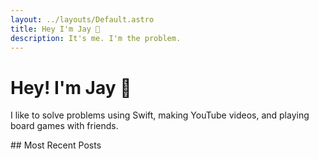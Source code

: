 ```yaml
---
layout: ../layouts/Default.astro
title: Hey I'm Jay 👋
description: It's me. I'm the problem.
---
```


# Hey! I'm Jay 👋

I like to solve problems using Swift, making YouTube videos, and playing board games with friends.

<div class="pt-8">
## Most Recent Posts
<MostRecentPosts/>
</div>